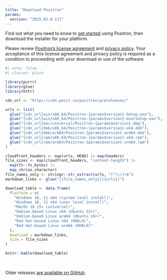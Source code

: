 ```yaml
---
title: "Download Positron"
params:
  version: "2025.02.0-171"
---
```


Find out what you need to know to [get started](start.qmd) using Positron, then download the installer for your platform.

Please review [Positron's license agreement](licensing.qmd) and [privacy policy](https://posit.co/about/privacy-policy/). Your acceptance of this license agreement and privacy policy is required as a condition to proceeding with your download or use of the software.

```r
#| echo: false
#| classes: plain

library(purrr)
library(glue)
library(httr)

cdn_url <- "https://cdn.posit.co/positron/prereleases/"

urls <- list(
  glue("{cdn_url}win/x86_64/Positron-{params$version}-Setup.exe"),
  glue("{cdn_url}win/x86_64/Positron-{params$version}-UserSetup.exe"),
  glue("{cdn_url}mac/universal/Positron-{params$version}.dmg"),
  glue("{cdn_url}deb/x86_64/Positron-{params$version}-x64.deb"),
  glue("{cdn_url}deb/arm64/Positron-{params$version}-arm64.deb"),
  glue("{cdn_url}rpm/x86_64/Positron-{params$version}-x64.rpm"),
  glue("{cdn_url}rpm/arm64/Positron-{params$version}-arm64.rpm")
)

cloudfront_headers <- map(urls, HEAD) |> map(headers)
file_sizes <- map(cloudfront_headers, "content-length") |>
  map(fs::fs_bytes) |>
  map_chr(as.character)
file_names_only <- stringr::str_extract(urls, "[^\\/]+$")
markdown_links <- glue("[{file_names_only}]({urls})")

download_table <- data.frame(
  Platform = c(
    "Windows 10, 11 x64 (system level install)",
    "Windows 10, 11 x64 (user level install)",
    "MacOS 10.15+ (universal)",
    "Debian-based Linux x64 (Ubuntu 22+)",
    "Debian-based Linux arm64 (Ubuntu 24+)",
    "Red Hat-based Linux x64 (RHEL9)",
    "Red Hat-based Linux arm64 (RHEL9)"
  ),
  Download = markdown_links,
  Size = file_sizes
)

knitr::kable(download_table)
```

<br>

Older releases [are available on GitHub](https://github.com/posit-dev/positron/releases).